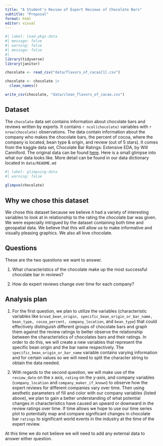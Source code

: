 ```yaml
---
title: "A Student's Review of Expert Reviews of Chocolate Bars"
subtitle: "Proposal"
format: html
editor: visual
---
```


```r
#| label: load-pkgs-data
#| message: false
#| warning: false
#| message: false
#| 
library(tidyverse)
library(janitor)

chocolate <- read_csv("data/flavors_of_cacao[1].csv")

chocolate <- chocolate |>
  clean_names()

write_csv(chocolate, "data/clean_flavors_of_cacao.csv")
```

## Dataset

The `chocolate` data set contains information about chocolate bars and reviews written by experts. It contains `r ncol(chocolate)` variables with `r nrow(chocolate)` observations. The data contain information about the company who makes the chocolate bars, the percent of cocoa, where the company is located, bean type & origin, and review (out of 5 stars). It comes from the kaggle data set, Chocolate Bar Ratings: Extensive EDA, by Will Canniford. The original data can be found [here](https://www.kaggle.com/code/willcanniford/chocolate-bar-ratings-extensive-eda/data). Here is a small glimpse into what our data looks like. More detail can be found in our data dictionary located in `data/README.md`

```r
#| label: glimpsing-data
#| warning: false
 
glimpse(chocolate)
```

## Why we chose this dataset

We chose this dataset because we believe it had a variety of interesting variables to look at in relationship to the rating the chocolate bar was given. We were especially intrigued by the dataset containing both time and geospatial data. We believe that this will allow us to make informative and visually pleasing graphics. We also all love chocolate.

## Questions

These are the two questions we want to answer.

1. What characteristics of the chocolate make up the most successful chocolate bar in reviews?

2. How do expert reviews change over time for each company?

## Analysis plan

1. For the first question, we plan to utilize the variables (characteristic variables like `broad_bean_origin, specific_bean_origin_or_bar_name, bean_type, cocoa_percent, company_location`, and `bean_type`) that could effectively distinguish different groups of chocolate bars and graph them against the review ratings to better observe the relationship between the characteristics of chocolates bars and their ratings. In order to do this, we will create a new variables that represent the specific bean origin and the bar name respectively. 
The `specific_bean_origin_or_bar_name` variable contains varying information and for certain values so we will need to split the character string to obtain the data needed. 



2. With regards to the second question, we will make use of the `review_date` on the x axis, `rating` on the y-axis, and company variables (`company_location` and `company_maker_if_known`) to observe how the expert reviews for different companies vary over time. Then using aesthetic parameters of fill and color with our company variables (listed above), we plan to gain a better understanding of what potential changes in characteristics have caused an upward or downward in the review ratings over time. 
If time allows we hope to use our time series plot to potentially map and compare significant changes in chocolate bar `ratings` to significant world events in the industry at the time of the expert review. 

At this time we do not believe we will need to add any external data to answer either question.
